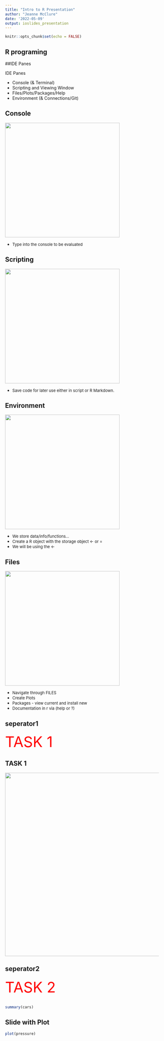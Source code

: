 ```yaml
---
title: "Intro to R Presentation"
author: "Jeanne McClure"
date: '2022-05-09'
output: ioslides_presentation
---
```


```r
knitr::opts_chunk$set(echo = FALSE)
```


## R programing


##IDE Panes

IDE Panes

- Console (& Terminal)
- Scripting and Viewing Window
- Files/Plots/Packages/Help
- Environment (& Connections/Git)


## Console 
<div class="columns-2">
  ![](data/console.png){width=375px}



- <font size="2">Type into the console to be evaluated</font>


</div>



## Scripting 
<div class="columns-2">
  ![](data/script.png){width=375px}



- <font size="2">Save code for later use either in script or R Markdown.</font>


</div>


## Environment 
<div class="columns-2">
  ![](data/Environ.png){width=375px}



- <font size="2">We store data/info/functions…</font>
- <font size="2">Create a R object with the storage object <- or =</font>
- <font size="2">We will be using the <-</font>


</div>


## Files 
<div class="columns-2">
  ![](data/files.png){width=375px}


- <font size="2">Navigate through FILES</font>
- <font size="2">Create Plots</font>
- <font size="2">Packages - view current and install new</font>
- <font size="2">Documentation in r via (help or ?)</font>


</div>

## seperator1
<div class="centered">


<span style="color:red"><font size="10">TASK 1</font></span>

</div>

## TASK 1

<div class="centered">
  ![](data/global.png){width=600px} 
  

## seperator2
<div class="centered">


<span style="color:red"><font size="10">TASK 2</font></span>

</div>

##

```r
summary(cars)
```

## Slide with Plot

```r
plot(pressure)
```

